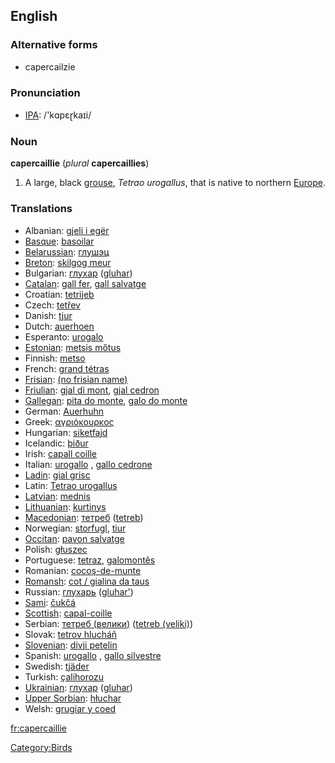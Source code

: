 {{wikipedia}}
==English==

===Alternative forms===
* capercailzie

===Pronunciation===
*[[w:IPA|IPA]]: /'kɑpɛɽkaɪi/

===Noun===
'''capercaillie''' (''plural'' '''capercaillies''')

# A large, black [[grouse]], ''Tetrao urogallus'', that is native to northern [[Europe]].

===Translations===

*Albanian: [[gjeli i egër]]
*[[Basque]]: [[basoilar]]
*[[Belarussian]]: [[глушэц]]
*[[Breton]]: [[skilgog meur]]
*Bulgarian: [[глухар]] ([[gluhar]])
*[[Catalan]]: [[gall fer]], [[gall salvatge]]
*Croatian: [[tetrijeb]]
*Czech: [[tetřev]]
*Danish: [[tjur]]
*Dutch: [[auerhoen]] {{n}}
*Esperanto: [[urogalo]]
*[[Estonian]]: [[metsis mőtus]]
*Finnish: [[metso]]
*French: [[grand tétras]] {{m}}
*[[Frisian]]: [[(no frisian name)]]
*[[Friulian]]: [[gjal di mont]], [[gjal cedron]]
*[[Gallegan]]: [[pita do monte]], [[galo do monte]]
*German: [[Auerhuhn]] {{n}}
*Greek: [[αγριόκουρκος]] '' ''
*Hungarian: [[siketfajd]]
*Icelandic: [[þiður]]
*Irish: [[capall coille]]
*Italian: [[urogallo]] {{m}}, [[gallo cedrone]] {{m}}
*[[Ladin]]: [[gial grisc]]
*Latin: [[Tetrao urogallus]] '' ''
*[[Latvian]]: [[mednis]]
*[[Lithuanian]]: [[kurtinys]]
*[[Macedonian]]: [[тетреб]] ([[tetreb]])
*Norwegian: [[storfugl]], [[tiur]]
*[[Occitan]]: [[pavon salvatge]]
*Polish: [[głuszec]] '' ''
*Portuguese: [[tetraz]], [[galomontês]]
*Romanian: [[cocoş-de-munte]]
*[[Romansh]]: [[cot / gialina da taus]]
*Russian: [[глухарь]] ([[gluhar']]) '' ''
*[[Sami]]: [[čukčá]]
*[[Scottish]]: [[capal-coille]]
*Serbian: [[тетреб (велики)]] ([[tetreb (veliki)]])
*Slovak: [[tetrov hlucháň]]
*[[Slovenian]]: [[divji petelin]]
*Spanish: [[urogallo]] {{m}}, [[gallo silvestre]] {{m}}
*Swedish: [[tjäder]]
*Turkish: [[çalihorozu]]
*[[Ukrainian]]: [[глухар]] ([[gluhar]])
*[[Upper Sorbian]]: [[hłuchar]]
*Welsh: [[grugiar y coed]]

[[Category:Birds]]

[[fr:capercaillie]]